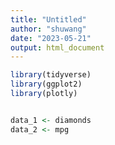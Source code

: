 ```yaml
---
title: "Untitled"
author: "shuwang"
date: "2023-05-21"
output: html_document
---
```

```r
library(tidyverse)
library(ggplot2)
library(plotly)


data_1 <- diamonds
data_2 <- mpg
```

